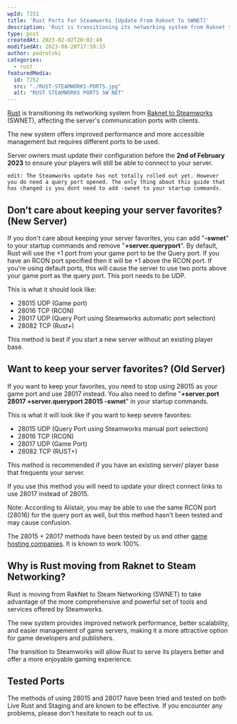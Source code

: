 ```yaml
---
wpId: 7251
title: 'Rust Ports For Steamworks [Update From Raknet To SWNET]'
description: 'Rust is transitioning its networking system from Raknet to Steamworks ...'
type: post
createdAt: 2023-02-02T20:02:49
modifiedAt: 2023-08-28T17:59:33
author: pedrotski
categories:
  - rust
featuredMedia:
  id: 7252
  src: "./RUST-STEAMWORKS-PORTS.jpg"
  alt: "RUST STEAMWORKS PORTS SW NET"
---
```



[Rust](https://rust.facepunch.com/) is transitioning its networking system from [Raknet to Steamworks](https://rust.facepunch.com/news/prototype-17#AnnouncementSteamNetworkingQueryPort) (SWNET), affecting the server's communication ports with clients.

The new system offers improved performance and more accessible management but requires different ports to be used.

Server owners must update their configuration before the **2nd of February 2023** to ensure your players will still be able to connect to your server.

`edit: The Steamworks update has not totally rolled out yet. However you do need a query port opened. The only thing about this guide that has changed is you dont need to add -swnet to your startup commands.`

## Don’t care about keeping your server favorites? (New Server)

If you don't care about keeping your server favorites, you can add "**\-swnet**" to your startup commands and remove "**+server.queryport**". By default, Rust will use the +1 port from your game port to be the Query port. If you have an RCON port specified then it will be +1 above the RCON port. If you're using default ports, this will cause the server to use two ports above your game port as the query port. This port needs to be UDP. 

This is what it should look like:

*   28015 UDP (Game port) 
*   28016 TCP (RCON) 
*   28017 UDP (Query Port using Steamworks automatic port selection) 
*   28082 TCP (Rust+) 

This method is best if you start a new server without an existing player base. 

## Want to keep your server favorites? (Old Server)

If you want to keep your favorites, you need to stop using 28015 as your game port and use 28017 instead. You also need to define "**+server.port 28017 +server.queryport 28015 -swnet**" in your startup commands. 

This is what it will look like if you want to keep severe favorites:

*   28015 UDP (Query Port using Steamworks manual port selection) 
*   28016 TCP (RCON) 
*   28017 UDP (Game Port) 
*   28082 TCP (RUST+) 

This method is recommended if you have an existing server/ player base that frequents your server. 

If you use this method you will need to update your direct connect links to use 28017 instead of 28015.

Note: According to Alistair, you may be able to use the same RCON port (28016) for the query port as well, but this method hasn't been tested and may cause confusion.

The 28015 + 28017 methods have been tested by us and other [game hosting companies](https://www.ghostcap.com/game-server-hosting/). It is known to work 100%.

## Why is Rust moving from Raknet to Steam Networking?

Rust is moving from RakNet to Steam Networking (SWNET) to take advantage of the more comprehensive and powerful set of tools and services offered by Steamworks.

The new system provides improved network performance, better scalability, and easier management of game servers, making it a more attractive option for game developers and publishers.

The transition to Steamworks will allow Rust to serve its players better and offer a more enjoyable gaming experience.

## Tested Ports

The methods of using 28015 and 28017 have been tried and tested on both Live Rust and Staging and are known to be effective. If you encounter any problems, please don't hesitate to reach out to us.